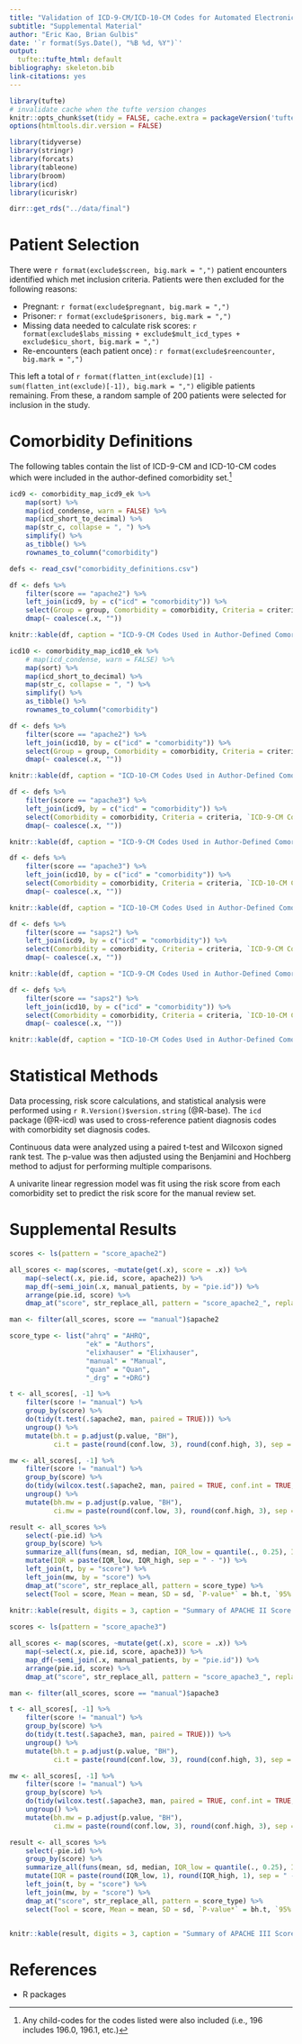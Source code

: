 ```yaml
---
title: "Validation of ICD-9-CM/ICD-10-CM Codes for Automated Electronic Scoring of APACHE II, APACHE III, and SAPS II"
subtitle: "Supplemental Material"
author: "Eric Kao, Brian Gulbis"
date: '`r format(Sys.Date(), "%B %d, %Y")`'
output:
  tufte::tufte_html: default
bibliography: skeleton.bib
link-citations: yes
---
```


```r
library(tufte)
# invalidate cache when the tufte version changes
knitr::opts_chunk$set(tidy = FALSE, cache.extra = packageVersion('tufte'), echo = FALSE)
options(htmltools.dir.version = FALSE)

library(tidyverse)
library(stringr)
library(forcats)
library(tableone)
library(broom)
library(icd)
library(icuriskr)

dirr::get_rds("../data/final")
```

# Patient Selection

There were `r format(exclude$screen, big.mark = ",")` patient encounters identified which met inclusion criteria. Patients were then excluded for the following reasons:

* Pregnant: `r format(exclude$pregnant, big.mark = ",")`
* Prisoner: `r format(exclude$prisoners, big.mark = ",")`
* Missing data needed to calculate risk scores: `r format(exclude$labs_missing + exclude$mult_icd_types + exclude$icu_short, big.mark = ",")`
* Re-encounters (each patient  once) : `r format(exclude$reencounter, big.mark = ",")`

This left a total of `r format(flatten_int(exclude)[1] - sum(flatten_int(exclude)[-1]), big.mark = ",")` eligible patients remaining. From these, a random sample of 200 patients were selected for inclusion in the study. 

# Comorbidity Definitions

The following tables contain the list of ICD-9-CM and ICD-10-CM codes which were included in the author-defined comorbidity set.^[Any child-codes for the codes listed were also included (i.e., 196 includes 196.0, 196.1, etc.)] 

```r
icd9 <- comorbidity_map_icd9_ek %>%
    map(sort) %>%
    map(icd_condense, warn = FALSE) %>%
    map(icd_short_to_decimal) %>%
    map(str_c, collapse = ", ") %>%
    simplify() %>%
    as_tibble() %>%
    rownames_to_column("comorbidity")

defs <- read_csv("comorbidity_definitions.csv")

df <- defs %>%
    filter(score == "apache2") %>%
    left_join(icd9, by = c("icd" = "comorbidity")) %>%
    select(Group = group, Comorbidity = comorbidity, Criteria = criteria, `ICD-9-CM Code` = value) %>%
    dmap(~ coalesce(.x, ""))

knitr::kable(df, caption = "ICD-9-CM Codes Used in Author-Defined Comorbidity Set for APACHE II")
```

```r
icd10 <- comorbidity_map_icd10_ek %>%
    # map(icd_condense, warn = FALSE) %>%
    map(sort) %>%
    map(icd_short_to_decimal) %>%
    map(str_c, collapse = ", ") %>%
    simplify() %>%
    as_tibble() %>%
    rownames_to_column("comorbidity") 

df <- defs %>%
    filter(score == "apache2") %>%
    left_join(icd10, by = c("icd" = "comorbidity")) %>%
    select(Group = group, Comorbidity = comorbidity, Criteria = criteria, `ICD-10-CM Code` = value) %>%
    dmap(~ coalesce(.x, ""))

knitr::kable(df, caption = "ICD-10-CM Codes Used in Author-Defined Comorbidity Set for APACHE II")
```

```r
df <- defs %>%
    filter(score == "apache3") %>%
    left_join(icd9, by = c("icd" = "comorbidity")) %>%
    select(Comorbidity = comorbidity, Criteria = criteria, `ICD-9-CM Code` = value) %>%
    dmap(~ coalesce(.x, ""))

knitr::kable(df, caption = "ICD-9-CM Codes Used in Author-Defined Comorbidity Set for APACHE III")
```

```r
df <- defs %>%
    filter(score == "apache3") %>%
    left_join(icd10, by = c("icd" = "comorbidity")) %>%
    select(Comorbidity = comorbidity, Criteria = criteria, `ICD-10-CM Code` = value) %>%
    dmap(~ coalesce(.x, ""))

knitr::kable(df, caption = "ICD-10-CM Codes Used in Author-Defined Comorbidity Set for APACHE III")
```

```r
df <- defs %>%
    filter(score == "saps2") %>%
    left_join(icd9, by = c("icd" = "comorbidity")) %>%
    select(Comorbidity = comorbidity, Criteria = criteria, `ICD-9-CM Code` = value) %>%
    dmap(~ coalesce(.x, ""))

knitr::kable(df, caption = "ICD-9-CM Codes Used in Author-Defined Comorbidity Set for SAPS II")
```

```r
df <- defs %>%
    filter(score == "saps2") %>%
    left_join(icd10, by = c("icd" = "comorbidity")) %>%
    select(Comorbidity = comorbidity, Criteria = criteria, `ICD-10-CM Code` = value) %>%
    dmap(~ coalesce(.x, ""))

knitr::kable(df, caption = "ICD-10-CM Codes Used in Author-Defined Comorbidity Set for SAPS II")
```


# Statistical Methods

Data processing, risk score calculations, and statistical analysis were performed using `r R.Version()$version.string` (@R-base). The `icd` package (@R-icd) was used to cross-reference patient diagnosis codes with comorbidity set diagnosis codes.

Continuous data were analyzed using a paired t-test and Wilcoxon signed rank test. The p-value was then adjusted using the Benjamini and Hochberg method to adjust for performing multiple comparisons. 

A univarite linear regression model was fit using the risk score from each comorbidity set to predict the risk score for the manual review set. 

# Supplemental Results

```r
scores <- ls(pattern = "score_apache2")

all_scores <- map(scores, ~mutate(get(.x), score = .x)) %>%
    map(~select(.x, pie.id, score, apache2)) %>%
    map_df(~semi_join(.x, manual_patients, by = "pie.id")) %>%
    arrange(pie.id, score) %>%
    dmap_at("score", str_replace_all, pattern = "score_apache2_", replacement = "") 

man <- filter(all_scores, score == "manual")$apache2

score_type <- list("ahrq" = "AHRQ",
                   "ek" = "Authors",
                   "elixhauser" = "Elixhauser",
                   "manual" = "Manual",
                   "quan" = "Quan",
                   "_drg" = "+DRG")

t <- all_scores[, -1] %>%
    filter(score != "manual") %>%
    group_by(score) %>%
    do(tidy(t.test(.$apache2, man, paired = TRUE))) %>%
    ungroup() %>%
    mutate(bh.t = p.adjust(p.value, "BH"),
           ci.t = paste(round(conf.low, 3), round(conf.high, 3), sep = " - ")) 

mw <- all_scores[, -1] %>%
    filter(score != "manual") %>%
    group_by(score) %>%
    do(tidy(wilcox.test(.$apache2, man, paired = TRUE, conf.int = TRUE, exact = FALSE))) %>%
    ungroup() %>%
    mutate(bh.mw = p.adjust(p.value, "BH"),
           ci.mw = paste(round(conf.low, 3), round(conf.high, 3), sep = " - ")) 

result <- all_scores %>%
    select(-pie.id) %>%
    group_by(score) %>%
    summarize_all(funs(mean, sd, median, IQR_low = quantile(., 0.25), IQR_high = quantile(., 0.75))) %>%
    mutate(IQR = paste(IQR_low, IQR_high, sep = " - ")) %>%
    left_join(t, by = "score") %>%
    left_join(mw, by = "score") %>%
    dmap_at("score", str_replace_all, pattern = score_type) %>%
    select(Tool = score, Mean = mean, SD = sd, `P-value*` = bh.t, `95% CI*` = ci.t, Median = median, IQR, `P-value**` = bh.mw, `95% CI**` = ci.mw) 
    
knitr::kable(result, digits = 3, caption = "Summary of APACHE II Score for Each Comorbidity Set")
```

```r
scores <- ls(pattern = "score_apache3")

all_scores <- map(scores, ~mutate(get(.x), score = .x)) %>%
    map(~select(.x, pie.id, score, apache3)) %>%
    map_df(~semi_join(.x, manual_patients, by = "pie.id")) %>%
    arrange(pie.id, score) %>%
    dmap_at("score", str_replace_all, pattern = "score_apache3_", replacement = "") 

man <- filter(all_scores, score == "manual")$apache3

t <- all_scores[, -1] %>%
    filter(score != "manual") %>%
    group_by(score) %>%
    do(tidy(t.test(.$apache3, man, paired = TRUE))) %>%
    ungroup() %>%
    mutate(bh.t = p.adjust(p.value, "BH"),
           ci.t = paste(round(conf.low, 3), round(conf.high, 3), sep = " - ")) 

mw <- all_scores[, -1] %>%
    filter(score != "manual") %>%
    group_by(score) %>%
    do(tidy(wilcox.test(.$apache3, man, paired = TRUE, conf.int = TRUE, exact = FALSE))) %>%
    ungroup() %>%
    mutate(bh.mw = p.adjust(p.value, "BH"),
           ci.mw = paste(round(conf.low, 3), round(conf.high, 3), sep = " - ")) 

result <- all_scores %>%
    select(-pie.id) %>%
    group_by(score) %>%
    summarize_all(funs(mean, sd, median, IQR_low = quantile(., 0.25), IQR_high = quantile(., 0.75))) %>%
    mutate(IQR = paste(round(IQR_low, 1), round(IQR_high, 1), sep = " - ")) %>%
    left_join(t, by = "score") %>%
    left_join(mw, by = "score") %>%
    dmap_at("score", str_replace_all, pattern = score_type) %>%
    select(Tool = score, Mean = mean, SD = sd, `P-value*` = bh.t, `95% CI*` = ci.t, Median = median, IQR, `P-value**` = bh.mw, `95% CI**` = ci.mw) 


knitr::kable(result, digits = 3, caption = "Summary of APACHE III Score for Each Comorbidity Set")
```

# References

* R packages
